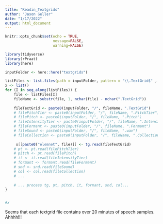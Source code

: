 ```yaml
---
title: "Readin_Textgrids"
author: "Jason Geller"
date: "1/17/2022"
output: html_document
---
```


```r
knitr::opts_chunk$set(echo = TRUE, 
                      message=FALSE, 
                      warning=FALSE)
```


```r
library(tidyverse)
library(rPraat)
library(here)

```


```r

inputFolder <- here::here("textgrids")

listFiles <- list.files(path = inputFolder, pattern = "\\.TextGrid$" , ignore.case = TRUE)
x <- list()
for (I in seq_along(listFiles)) {
    file <- listFiles[I]
    fileName <- substr(file, 1, nchar(file) - nchar(".TextGrid"))
    
    fileTextGrid <- paste0(inputFolder, "/", fileName, ".TextGrid")
    # filePitchTier <- paste0(inputFolder, "/", fileName, ".PitchTier")
    # filePitch <- paste0(inputFolder, "/", fileName, ".Pitch")
    # fileIntensityTier <- paste0(inputFolder, "/", fileName, ".IntensityTier")
    # fileFormant <- paste0(inputFolder, "/", fileName, ".Formant")
    # fileSound <- paste0(inputFolder, "/", fileName, ".wav")
    # fileCollection <- paste0(inputFolder, "/", fileName, ".Collection")
    
     x[[paste0("elemnet", file)]] <- tg.read(fileTextGrid)
    # pt <- pt.read(filePitchTier)
    # pitch <- pt.read(filePitch)
    # it <- it.read(fileIntensityTier)
    # formant <- formant.read(fileFormant)
    # snd <- snd.read(fileSound)
    # col <- col.read(fileCollection)
    # ...
    
    # ... process tg, pt, pitch, it, formant, snd, col...
}


#x
```

Seems that each textgrid file contains over 20 minutes of speech samples. Ahhhh!!!


```r




```

